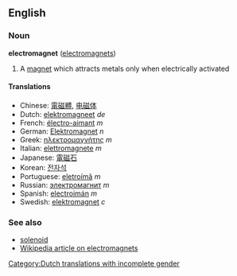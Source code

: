 ==English==
===Noun===
'''electromagnet''' ([[electromagnets]])

# A [[magnet]] which attracts metals only when electrically activated

====Translations====
*Chinese: [[電磁體]], [[电磁体]]
*Dutch: [[elektromagneet]] ''de'' [[Category:Dutch translations with incomplete gender]]
*French: [[électro-aimant]] ''m''
*German: [[Elektromagnet]] ''n''
*Greek: [[ηλεκτρομαγνήτης]] ''m''
*Italian: [[elettromagnete]] ''m''
*Japanese: [[電磁石]]
*Korean: [[전자석]]
*Portuguese: [[eletroímã]] ''m''
*Russian: [[электромагнит]] ''m''
*Spanish: [[electroimán]] ''m''
*Swedish: [[elektromagnet]] ''c''

===See also===
*[[solenoid]]
*[[w:Electromagnet|Wikipedia article on electromagnets]]